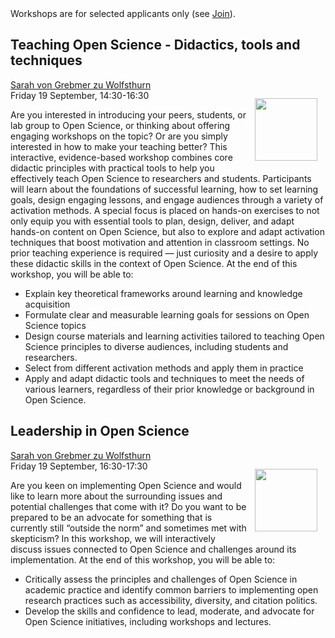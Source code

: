 ```{=html}
<head>
  <style>
    img {
      float: right;
      margin: 13px;
    }
  </style>
</head
```

Workshops are for selected applicants only (see [Join](Join.qmd)).

## Teaching Open Science - Didactics, tools and techniques

[Sarah von Grebmer zu Wolfsthurn](https://www.osc.uni-muenchen.de/members/individual_members/lmu-members/wolfsthurn/index.html)\
![](img/sarah-von-grebmer.png){width="100"} Friday 19 September, 14:30-16:30

Are you interested in introducing your peers, students, or lab group to Open Science, or thinking about offering engaging workshops on the topic? Or are you simply interested in how to make your teaching better? This interactive, evidence-based workshop combines core didactic principles with practical tools to help you effectively teach Open Science to researchers and students. Participants will learn about the foundations of successful learning, how to set learning goals, design engaging lessons, and engage audiences through a variety of activation methods. A special focus is placed on hands-on exercises to not only equip you with essential tools to plan, design, deliver, and adapt hands-on content on Open Science, but also to explore and adapt activation techniques that boost motivation and attention in classroom settings. <!-- seems redundant: Whether you're new to teaching or looking to enhance your skills, this workshop will equip you with strategies to plan, deliver, and adapt compelling Open Science content. -->No prior teaching experience is required — just curiosity and a desire to apply these didactic skills in the context of Open Science. At the end of this workshop, you will be able to:

-   Explain key theoretical frameworks around learning and knowledge acquisition
-   Formulate clear and measurable learning goals for sessions on Open Science topics
-   Design course materials and learning activities tailored to teaching Open Science principles to diverse audiences, including students and researchers.
-   Select from different activation methods and apply them in practice
-   Apply and adapt didactic tools and techniques to meet the needs of various learners, regardless of their prior knowledge or background in Open Science.

## Leadership in Open Science

[Sarah von Grebmer zu Wolfsthurn](https://www.osc.uni-muenchen.de/members/individual_members/lmu-members/wolfsthurn/index.html)\
![](img/sarah-von-grebmer.png){width="100"} Friday 19 September, 16:30-17:30

Are you keen on implementing Open Science and would like to learn more about the surrounding issues and potential challenges that come with it? Do you want to be prepared to be an advocate for something that is currently still “outside the norm” and sometimes met with skepticism? In this workshop, we will interactively discuss issues connected to Open Science and challenges around its implementation. At the end of this workshop, you will be able to:

-   Critically assess the principles and challenges of Open Science in academic practice and identify common barriers to implementing open research practices such as accessibility, diversity, and citation politics.
-   Develop the skills and confidence to lead, moderate, and advocate for Open Science initiatives, including workshops and lectures.
